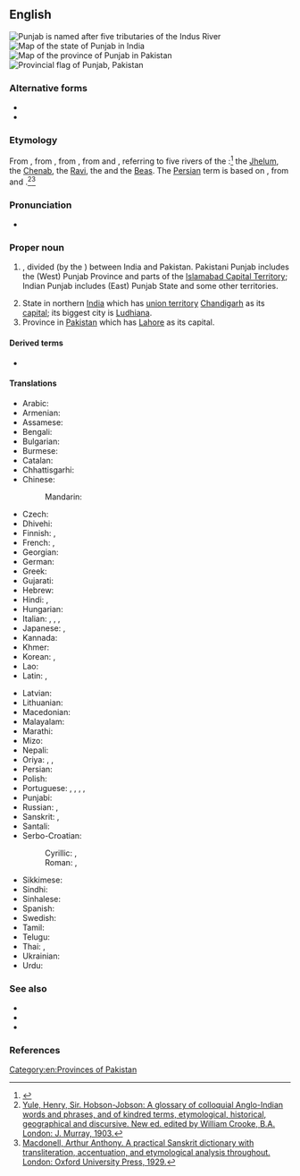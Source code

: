 ==English==
{{wikipedia|Punjab region}}
[[File:Indus_river.svg|thumb|Punjab is named after five tributaries of the Indus River]]
[[Image:Punjab in India.svg|thumb|Map of the state of Punjab in India]]
[[Image:Punjab in Pakistan.svg|thumb|Map of the province of Punjab in Pakistan]]
[[Image:Flag of Punjab.svg|thumb|Provincial flag of Punjab, Pakistan]]

===Alternative forms===
* {{l|en|Panjab}}
* {{l|en|Panjaub}}

===Etymology===
From {{der|en|pa|پنجاب}}, from {{bor|en|ur|پنجاب|tr=Panjāb}}, from {{der|en|fa|پنجاب|tr=panj-âb|t=[Land of] the Five Rivers}}, from {{m|fa|پنج|tr=panj|t=five}} and {{m|fa|آب|tr=âb|t=water}}, referring to five rivers of the {{w|Punjab region}}:<ref>{{R:OED Online|code=154682}}</ref> the [[w:Jhelum River|Jhelum]], the [[w:Chenab River|Chenab]], the [[w:Ravi River|Ravi]], the {{w|Sutlej}} and the [[w:Beas River|Beas]]. The [[Persian]] term is based on {{der|en|sa|पञ्चनद|t=[Land of] the Five Rivers}}, from {{m|sa|पञ्च|t=five}} and {{m|sa|नद|t=river}}.<ref>[http://dsalsrv02.uchicago.edu/cgi-bin/philologic/getobject.pl?p.1:375.hobson Yule, Henry, Sir. Hobson-Jobson: A glossary of colloquial Anglo-Indian words and phrases, and of kindred terms, etymological, historical, geographical and discursive. New ed. edited by William Crooke, B.A. London: J. Murray, 1903.]</ref><ref>[http://dsalsrv02.uchicago.edu/cgi-bin/app/macdonell_query.py?qs=%E0%A4%AA%E0%A4%9E%E0%A5%8D%E0%A4%9A%E0%A4%A8%E0%A4%96&searchhws=yes Macdonell, Arthur Anthony. A practical Sanskrit dictionary with transliteration, accentuation, and etymological analysis throughout. London: Oxford University Press, 1929.]</ref>

===Pronunciation===
* {{a|RP}} {{IPA|en|/pʌnˈdʒɑːb/}}

===Proper noun===
{{en-proper noun}}

# {{place|en|geographical region|r/South Asia}}, divided (by the {{w|Radcliffe Line}}) between India and Pakistan. Pakistani Punjab includes the (West) Punjab Province and parts of the [[Islamabad Capital Territory]]; Indian Punjab includes (East) Punjab State and some other territories.
# State in northern [[India]] which has [[union territory]] [[Chandigarh]] as its [[capital]]; its biggest city is [[Ludhiana]].
# Province in [[Pakistan]] which has [[Lahore]] as its capital.

====Derived terms====
* {{l|en|Punjabi}}

====Translations====
{{trans-top|geographical region in South Asia}}
* Arabic: {{t|ar|اَلْبَنْجَاب|m}}
* Armenian: {{t|hy|Փենջաբ}}
* Assamese: {{t|as|পঞ্জাৱ}}
* Bengali: {{t|bn|পাঞ্জাব}}
* Bulgarian: {{t|bg|Пенджаб}}
* Burmese: {{t|my|ပန်ဂျပ်}}
* Catalan: {{t|ca|Panjab}}
* Chhattisgarhi: {{t-needed|hne}}
* Chinese:
*: Mandarin: {{t+|cmn|旁遮普邦|tr=Pángzhēpǔ-bāng}}
* Czech: {{t|cs|Paňdžáb|m}}
* Dhivehi: {{t|dv|ޕަންޖާބު}}
* Finnish: {{t+|fi|Punjab}}, {{t|fi|Pandžab}}
* French: {{t+|fr|Penjab|m}}, {{t+|fr|Pendjab|m}}
* Georgian: {{t|ka|პენჯაბი}}
* German: {{t|de|Pandjab}}
* Greek: {{t+|el|Παντζάμπ|n}}
* Gujarati: {{t|gu|પંજાબ}}
* Hebrew: {{t|he|פנג׳אב}}
* Hindi: {{t+|hi|पंजाब}}, {{t+|hi|पञ्जाब}}
* Hungarian: {{t+|hu|Pandzsáb}}
* Italian: {{t|it|Punjab|m}}, {{t|it|Panjab|m}}, {{t|it|Pangiab|m}}, {{t|it|Pengiab|m}}
* Japanese: {{t|ja|パンジャーブ州|tr=Panjābu-shū}}, {{t|ja|パンジャーブ|tr=Panjābu}}
* Kannada: {{t|kn|ಪಂಜಾಬ್}}
* Khmer: {{t|km|រដ្ឋភុនចាប|tr=roat pʰuncaap}}
* Korean: {{t|ko|^펀자브}}, {{t|ko|^펀자브 주}}
* Lao: {{t-needed|lo}}
* Latin: {{t|la|Pengabum}}, {{t|la|Pentapotamia}}
{{trans-mid}}
* Latvian: {{t|lv|Pendžāba}}
* Lithuanian: {{t|lt|Pandžabas|m}}
* Macedonian: {{t|mk|Пе́нџаб|m}}
* Malayalam: {{t+|ml|പഞ്ചാബ്}}
* Marathi: {{t|mr|पंजाब}}
* Mizo: {{t-needed|lus}}
* Nepali: {{t-needed|ne}}
* Oriya: {{t|or|ପଞ୍ଜାବ}}, {{t+|or|ପଞ୍ଚ ନଦ}}, {{t+|or|ପଞ୍ଜାବ୍}}
* Persian: {{t|fa|پنجاب|tr=panjâb}}
* Polish: {{t+|pl|Pendżab|m}}
* Portuguese: {{t|pt|Pendjab|m}}, {{t|pt|Panjabe|m}}, {{t|pt|Panjab|m}}, {{t|pt|Punjabe|m}}, {{t|pt|Penjabe|m}}
* Punjabi: {{t+|pa|ਪੰਜਾਬ}}
* Russian: {{t|ru|Панджа́б|m}}, {{t+|ru|Пенджа́б|m}}
* Sanskrit: {{t+|sa|पञ्चनद|m}}, {{t+|sa|पाञ्चनद|m}}
* Santali: {{t-needed|sat}}
* Serbo-Croatian:
*: Cyrillic: {{t|sh|Панџаб|m}}, {{t|sh|Пенџаб|m}}
*: Roman: {{t|sh|Pandžab|m}}, {{t|sh|Pendžab|m}}
* Sikkimese: {{t-needed|sip}}
* Sindhi: {{t-needed|sd}}
* Sinhalese: {{t-needed|si}}
* Spanish: {{t|es|Punyab|m}}
* Swedish: {{t+|sv|Punjab}}
* Tamil: {{t|ta|பஞ்சாப்}}
* Telugu: {{t+|te|పంజాబ్}}
* Thai: {{t|th|รัฐปัญจาบ|tr=rát bpan-jàap}}, {{t|th|ปัญจาบ|tr=bpan-jàap}}
* Ukrainian: {{t|uk|Пенджаб}}
* Urdu: {{t|ur|پنجاب|tr=panjāb}}
{{trans-bottom}}

===See also===
* {{list:states of India/en}}
* {{l|en|East Punjab}}
* {{l|en|West Punjab}}

===References===
<references />

[[Category:en:Provinces of Pakistan]]